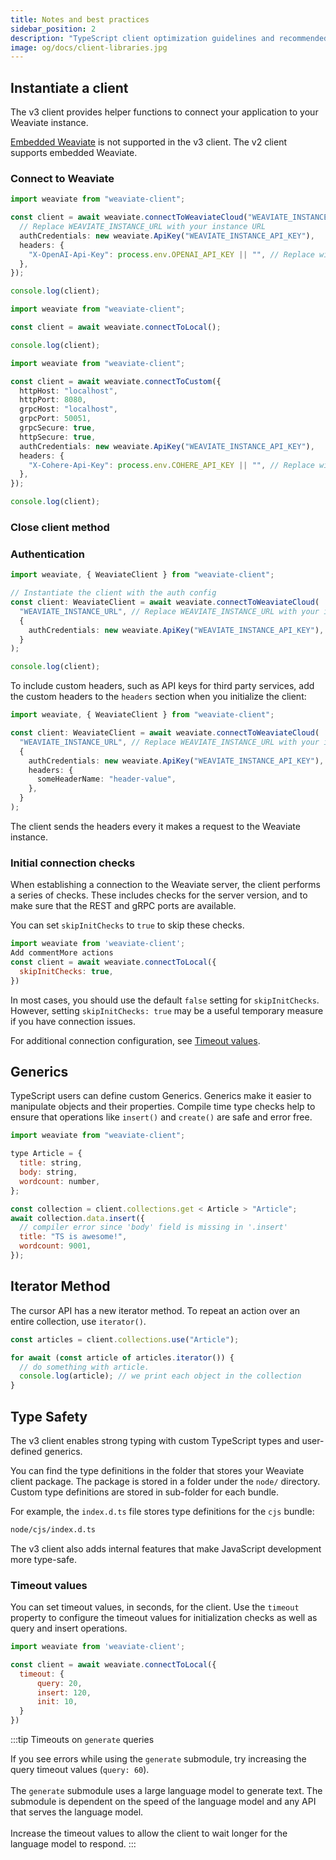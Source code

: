 ```yaml
---
title: Notes and best practices
sidebar_position: 2
description: "TypeScript client optimization guidelines and recommended implementation patterns for web development."
image: og/docs/client-libraries.jpg
---
```



## Instantiate a client

The v3 client provides helper functions to connect your application to your Weaviate instance.

[Embedded Weaviate](/deploy/installation-guides/embedded) is not supported in the v3 client. The v2 client supports embedded Weaviate.

### Connect to Weaviate

<Tabs groupId="platforms">
<TabItem value="wcd" label="WCD">

```ts
import weaviate from "weaviate-client";

const client = await weaviate.connectToWeaviateCloud("WEAVIATE_INSTANCE_URL", {
  // Replace WEAVIATE_INSTANCE_URL with your instance URL
  authCredentials: new weaviate.ApiKey("WEAVIATE_INSTANCE_API_KEY"),
  headers: {
    "X-OpenAI-Api-Key": process.env.OPENAI_API_KEY || "", // Replace with your inference API key
  },
});

console.log(client);
```

</TabItem>
<TabItem value="local" label="Local">

```ts
import weaviate from "weaviate-client";

const client = await weaviate.connectToLocal();

console.log(client);
```

</TabItem>
<TabItem value="custom" label="Custom">

```ts
import weaviate from "weaviate-client";

const client = await weaviate.connectToCustom({
  httpHost: "localhost",
  httpPort: 8080,
  grpcHost: "localhost",
  grpcPort: 50051,
  grpcSecure: true,
  httpSecure: true,
  authCredentials: new weaviate.ApiKey("WEAVIATE_INSTANCE_API_KEY"),
  headers: {
    "X-Cohere-Api-Key": process.env.COHERE_API_KEY || "", // Replace with your inference API key
  },
});

console.log(client);
```

</TabItem>
</Tabs>

### Close client method


<TSClientClose />

### Authentication


<ClientAuthApiKey />

```ts
import weaviate, { WeaviateClient } from "weaviate-client";

// Instantiate the client with the auth config
const client: WeaviateClient = await weaviate.connectToWeaviateCloud(
  "WEAVIATE_INSTANCE_URL", // Replace WEAVIATE_INSTANCE_URL with your instance URL
  {
    authCredentials: new weaviate.ApiKey("WEAVIATE_INSTANCE_API_KEY"), // Add your WCD API KEY here
  }
);

console.log(client);
```

To include custom headers, such as API keys for third party services, add the custom headers to the `headers` section when you initialize the client:

```ts
import weaviate, { WeaviateClient } from "weaviate-client";

const client: WeaviateClient = await weaviate.connectToWeaviateCloud(
  "WEAVIATE_INSTANCE_URL", // Replace WEAVIATE_INSTANCE_URL with your instance URL
  {
    authCredentials: new weaviate.ApiKey("WEAVIATE_INSTANCE_API_KEY"), // Add your WCD API KEY here
    headers: {
      someHeaderName: "header-value",
    },
  }
);
```

The client sends the headers every it makes a request to the Weaviate instance.

### Initial connection checks

When establishing a connection to the Weaviate server, the client performs a series of checks. These includes checks for the server version, and to make sure that the REST and gRPC ports are available.

You can set `skipInitChecks` to `true` to skip these checks.

```js
import weaviate from 'weaviate-client';
Add commentMore actions
const client = await weaviate.connectToLocal({
  skipInitChecks: true,
})
```

In most cases, you should use the default `false` setting for `skipInitChecks`. However, setting `skipInitChecks: true` may be a useful temporary measure if you have connection issues.

For additional connection configuration, see [Timeout values](#timeout-values).

## Generics

TypeScript users can define custom Generics. Generics make it easier to manipulate objects and their properties. Compile time type checks help to ensure that operations like `insert()` and `create()` are safe and error free.

```js
import weaviate from "weaviate-client";

type Article = {
  title: string,
  body: string,
  wordcount: number,
};

const collection = client.collections.get < Article > "Article";
await collection.data.insert({
  // compiler error since 'body' field is missing in '.insert'
  title: "TS is awesome!",
  wordcount: 9001,
});
```

## Iterator Method

The cursor API has a new iterator method. To repeat an action over an entire collection, use `iterator()`.

```js
const articles = client.collections.use("Article");

for await (const article of articles.iterator()) {
  // do something with article.
  console.log(article); // we print each object in the collection
}
```

## Type Safety

The v3 client enables strong typing with custom TypeScript types and user-defined generics.

You can find the type definitions in the folder that stores your Weaviate client package. The package is stored in a folder under the `node/` directory. Custom type definitions are stored in sub-folder for each bundle.

For example, the `index.d.ts` file stores type definitions for the `cjs` bundle:

```bash
node/cjs/index.d.ts
```

The v3 client also adds internal features that make JavaScript development more type-safe.

### Timeout values

You can set timeout values, in seconds, for the client. Use the `timeout` property to configure the timeout values for initialization checks as well as query and insert operations.

```js
import weaviate from 'weaviate-client';

const client = await weaviate.connectToLocal({
  timeout: {
      query: 20,
      insert: 120,
      init: 10,
  }
})
```
:::tip Timeouts on `generate` queries

If you see errors while using the `generate` submodule, try increasing the query timeout values (`query: 60`). <br/><br/>The `generate` submodule uses a large language model to generate text. The submodule is dependent on the speed of the language model and any API that serves the language model. <br/><br/>Increase the timeout values to allow the client to wait longer for the language model to respond.
:::
